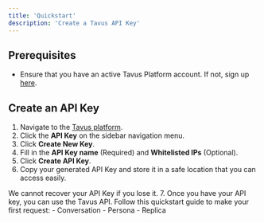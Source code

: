 ```yaml
---
title: 'Quickstart'
description: 'Create a Tavus API Key'
---
```


## Prerequisites
- Ensure that you have an active Tavus Platform account. If not, sign up [here](https://platform.tavus.io/auth/sign-up).
## Create an API Key
1. Navigate to the [Tavus platform](https://platform.tavus.io/).
2. Click the **API Key** on the sidebar navigation menu.
3. Click **Create New Key**.
4. Fill in the **API Key name** (Required) and **Whitelisted IPs** (Optional).
5. Click **Create API Key**.
6. Copy your generated API Key and store it in a safe location that you can access easily.
  <Warning>
  We cannot recover your API Key if you lose it.
  </Warning>
7. Once you have your API key, you can use the Tavus API. Follow this quickstart guide to make your first request:
    - Conversation
    - Persona
    - Replica
